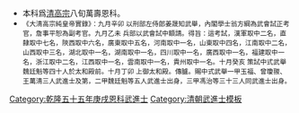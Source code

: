 {{Navbox
|name = 乾隆五十五年庚戌恩科武殿試金榜
|title = 乾隆五十五年（[[1790年]]）庚戌恩科武殿試金榜
|titlestyle = background-color:#FFD700;
|image =
|style = width:100%;text-align:center; 
|groupstyle = text-align:center; background-color:#FFD700;
|liststyle = text-align:center;
|state = {{{state<includeonly>|collapsed</includeonly>}}}
|group1 = 第一甲<br>賜武進士及第<br>共3名
|list1 = '''[[玉福|玉　福]]''' - '''[[曾琼翪]]''' - '''[[王萬清]]'''

|group2 = 第二甲<br>賜武進士出身<br>共5名
|list2 = [[魏廷魁]] - 囗囗囗 - 囗囗囗 - 囗囗囗 - 囗囗囗

|group3 = 第三甲<br>賜同武進士出身<br>共33名
|list3 = [[馮治|馮　治]] - 囗囗囗 - 囗囗囗 - 囗囗囗 - 囗囗囗 - 囗囗囗 - 囗囗囗 - 囗囗囗 - 囗囗囗 - 囗囗囗<br>囗囗囗 - 囗囗囗 - 囗囗囗 - 囗囗囗 - 囗囗囗 - 囗囗囗 - 囗囗囗 - 囗囗囗 - 囗囗囗 - 囗囗囗<br>囗囗囗 - 囗囗囗 - 囗囗囗 - 囗囗囗 - 囗囗囗 - 囗囗囗 - 囗囗囗 - 囗囗囗 - 囗囗囗 - 囗囗囗<br>囗囗囗 - 囗囗囗 - 囗囗囗<br>名次不詳：<br>[[李義元]] - [[李光晟]]

|belowstyle = text-align: center; background-color:#FFD700;
|below='''前一科：[[Template:乾隆五十四年己酉科武殿試金榜|乾隆五十四年己酉科]]　'''·'''　後一科：[[Template:乾隆五十八年癸丑科武殿試金榜|乾隆五十八年癸丑科]]'''<br>'''同科進士：[[Template:乾隆五十五年庚戌恩科殿試金榜|乾隆五十五年庚戌文恩科]]'''
}}
[[Category:乾隆五十五年庚戌恩科武進士]]
<noinclude>
[[Category:乾隆五十五年庚戌恩科武進士| ]][[Category:清朝武進士模板]]
*本科爲[[清高宗]]八旬萬壽恩科。
*<small>《大清高宗純皇帝實錄》：九月辛卯    以刑部左侍郎姜晟知武舉，內閣學士翁方綱為武會試正考官，詹事平恕為副考官。九月乙未    兵部以武會試中額請。得旨：這考試，漢軍取中二名，直隸取中七名，陝西取中六名，廣東取中五名，河南取中一名，山東取中四名，江南取中二名，山西取中三名，湖北取中一名，湖南取中一名，四川取中一名，廣西取中一名，福建取中一名，浙江取中二名，江西取中一名，雲南取中一名，貴州取中一名。十月癸亥    策試中式武舉魏廷魁等四十人於太和殿前。十月丁卯    上御太和殿。傳臚。賜中式武舉一甲玉福、曾瓊翪、王萬清三人武進士及第，二甲魏廷魁等五人武進士出身，三甲馮治等三十三人同武進士出身。</small></noinclude>